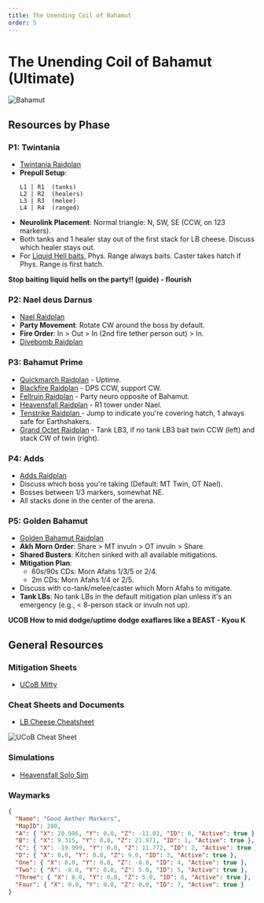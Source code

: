 ```yaml
---
title: The Unending Coil of Bahamut
order: 5
---
```


# The Unending Coil of Bahamut (Ultimate)

![Bahamut](/images/thumbnails/ultimate/Bahamut.png)

## Resources by Phase

### P1: Twintania

- [Twintania Raidplan](https://raidplan.io/plan/9WEG4AEGVdru3hyF)
- **Prepull Setup**:
  ```
  L1 | R1  (tanks)  
  L2 | R2  (healers)  
  L3 | R3  (melee)  
  L4 | R4  (ranged)
  ```
- **Neurolink Placement**: Normal triangle: N, SW, SE (CCW, on 123 markers).  
- Both tanks and 1 healer stay out of the first stack for LB cheese. Discuss which healer stays out.
- For [Liquid Hell baits](https://raidplan.io/plan/19yavfslOUU0l1Gp),
Phys. Range always baits. Caster takes hatch if Phys. Range is first hatch.

**Stop baiting liquid hells on the party!! (guide) - flourish**
<YouTube videoId="9DDTla_pbL0" />

### P2: Nael deus Darnus

- [Nael Raidplan](https://raidplan.io/plan/DpoJr4oE_kGz_gRU)
- **Party Movement**: Rotate CW around the boss by default.  
- **Fire Order**: In > Out > In (2nd fire tether person out) > In.  
- [Divebomb Raidplan](https://raidplan.io/plan/vi2rSC6mwW_d_QJF)

### P3: Bahamut Prime

- [Quickmarch Raidplan](https://raidplan.io/plan/3zSKK0DXeJgCLadx) - Uptime.  
- [Blackfire Raidplan](https://raidplan.io/plan/BJPnHRQMEsmOyapB) - DPS CCW, support CW.  
- [Fellruin Raidplan](https://raidplan.io/plan/-83d6AilbZGqba3j) - Party neuro opposite of Bahamut.  
- [Heavensfall Raidplan](https://raidplan.io/plan/NGpZ9S-3kiLsDzAY) - R1 tower under Nael.  
- [Tenstrike Raidplan ](https://raidplan.io/plan/2wu2LOy8wKhG29Tr) - Jump to indicate you're covering hatch, 1 always safe for Earthshakers.  
- [Grand Octet Raidplan](https://raidplan.io/plan/iunTUxGNwjAGF_7K) - Tank LB3, if no tank LB3 bait twin CCW (left) and stack CW of twin (right).

### P4: Adds

- [Adds Raidplan](https://raidplan.io/plan/AMEhnLbUmlTb7ij3)
- Discuss which boss you're taking (Default: MT Twin, OT Nael).  
- Bosses between 1/3 markers, somewhat NE.  
- All stacks done in the center of the arena.

### P5: Golden Bahamut

- [Golden Bahamut Raidplan](https://raidplan.io/plan/Y4WRFLhdHSQ7oLN_)
- **Akh Morn Order**: Share > MT invuln > OT invuln > Share.  
- **Shared Busters**: Kitchen sinked with all available mitigations.  
- **Mitigation Plan**:
  - 60s/90s CDs: Morn Afahs 1/3/5 or 2/4.  
  - 2m CDs: Morn Afahs 1/4 or 2/5.  
- Discuss with co-tank/melee/caster which Morn Afahs to mitigate.  
- **Tank LBs**: No tank LBs in the default mitigation plan unless it's an emergency (e.g., < 8-person stack or invuln not up).

**UCOB How to mid dodge/uptime dodge exaflares like a BEAST - Kyou K**
<YouTube videoId="ZbrTfoIxRdE" />

## General Resources

### Mitigation Sheets

- [UCoB Mitty](https://tinyurl.com/ucobmitty)

### Cheat Sheets and Documents
 
- [LB Cheese Cheatsheet](https://imgur.com/a/FNTZDGV)

![UCoB Cheat Sheet](/images/ultimates/ucob/ucob_cheatsheet.png)

### Simulations

- [Heavensfall Solo Sim](https://drive.google.com/file/d/1eNgGqA4VAPT0f3wwt37n2UHqrOF4kfuI/view)

### Waymarks

```json
{
  "Name": "Good Aether Markers",
  "MapID": 280,
  "A": { "X": 20.986, "Y": 0.0, "Z": -11.02, "ID": 0, "Active": true },
  "B": { "X": 9.315, "Y": 0.0, "Z": 21.971, "ID": 1, "Active": true },
  "C": { "X": -19.999, "Y": 0.0, "Z": 11.772, "ID": 2, "Active": true },
  "D": { "X": 0.0, "Y": 0.0, "Z": 9.0, "ID": 3, "Active": true },
  "One": { "X": 0.0, "Y": 0.0, "Z": -8.0, "ID": 4, "Active": true },
  "Two": { "X": -8.0, "Y": 0.0, "Z": 5.0, "ID": 5, "Active": true },
  "Three": { "X": 8.0, "Y": 0.0, "Z": 5.0, "ID": 6, "Active": true },
  "Four": { "X": 0.0, "Y": 0.0, "Z": 0.0, "ID": 7, "Active": true }
}
```